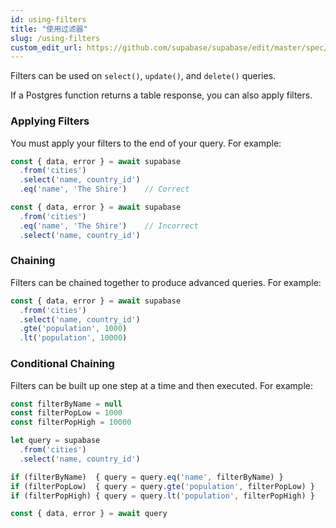 ```yaml
---
id: using-filters
title: "使用过滤器"
slug: /using-filters
custom_edit_url: https://github.com/supabase/supabase/edit/master/spec/supabase_js_v1.yml
---
```


Filters can be used on `select()`, `update()`, and `delete()` queries.

If a Postgres function returns a table response, you can also apply filters.

### Applying Filters

You must apply your filters to the end of your query. For example:

```js
const { data, error } = await supabase
  .from('cities')
  .select('name, country_id')
  .eq('name', 'The Shire')    // Correct

const { data, error } = await supabase
  .from('cities')
  .eq('name', 'The Shire')    // Incorrect
  .select('name, country_id')
```

### Chaining

Filters can be chained together to produce advanced queries. For example:

```js
const { data, error } = await supabase
  .from('cities')
  .select('name, country_id')
  .gte('population', 1000)
  .lt('population', 10000)
```

### Conditional Chaining

Filters can be built up one step at a time and then executed. For example:

```js
const filterByName = null
const filterPopLow = 1000
const filterPopHigh = 10000

let query = supabase
  .from('cities')
  .select('name, country_id')

if (filterByName)  { query = query.eq('name', filterByName) }
if (filterPopLow)  { query = query.gte('population', filterPopLow) }
if (filterPopHigh) { query = query.lt('population', filterPopHigh) }

const { data, error } = await query
```